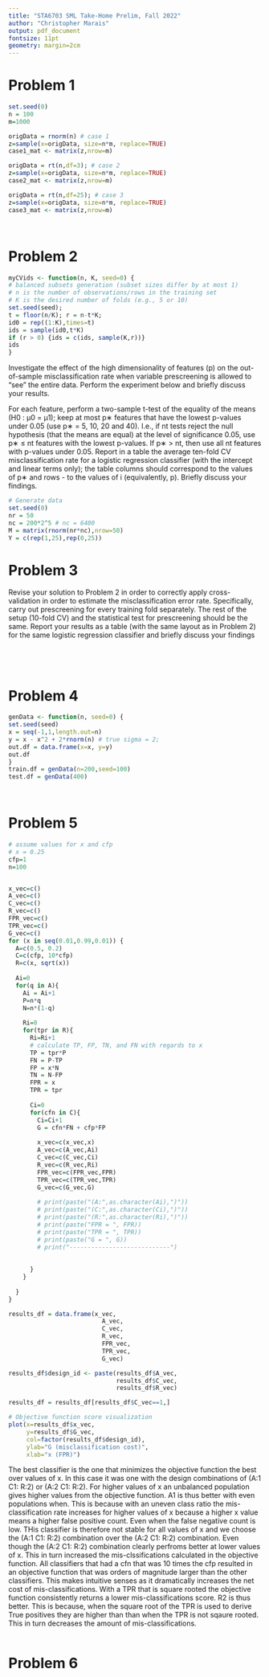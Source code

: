 ```yaml
---
title: "STA6703 SML Take-Home Prelim, Fall 2022"
author: "Christopher Marais"
output: pdf_document
fontsize: 11pt
geometry: margin=2cm
---
```

# Problem 1

```R
set.seed(0)
n = 100
m=1000

origData = rnorm(n) # case 1
z=sample(x=origData, size=n*m, replace=TRUE)
case1_mat <- matrix(z,nrow=m)

origData = rt(n,df=3); # case 2
z=sample(x=origData, size=n*m, replace=TRUE)
case2_mat <- matrix(z,nrow=m)

origData = rt(n,df=25); # case 3
z=sample(x=origData, size=n*m, replace=TRUE)
case3_mat <- matrix(z,nrow=m)
```

```R
```

```R
```

# Problem 2
```R
myCVids <- function(n, K, seed=0) {
# balanced subsets generation (subset sizes differ by at most 1)
# n is the number of observations/rows in the training set
# K is the desired number of folds (e.g., 5 or 10)
set.seed(seed);
t = floor(n/K); r = n-t*K;
id0 = rep((1:K),times=t)
ids = sample(id0,t*K)
if (r > 0) {ids = c(ids, sample(K,r))}
ids
}
```
Investigate the effect of the high dimensionality of features (p) on the out-of-sample misclassification rate
when variable prescreening is allowed to “see” the entire data. Perform the experiment below and briefly
discuss your results.

For each feature, perform a two-sample t-test of the equality of the means
(H0 : µ0 = µ1); keep at most p∗ features that have the lowest p-values under 0.05 (use p∗ = 5, 10, 20 and
40). I.e., if nt tests reject the null hypothesis (that the means are equal) at the level of significance 0.05,
use p∗ ≤ nt features with the lowest p-values. If p∗ > nt, then use all nt features with p-values under 0.05.
Report in a table the average ten-fold CV misclassification rate for a logistic regression classifier (with the
intercept and linear terms only); the table columns should correspond to the values of p∗ and rows - to the
values of i (equivalently, p). Briefly discuss your findings.

```R
# Generate data
set.seed(0)
nr = 50
nc = 200*2^5 # nc = 6400
M = matrix(rnorm(nr*nc),nrow=50)
Y = c(rep(1,25),rep(0,25))
```

# Problem 3
Revise your solution to Problem 2 in order to correctly apply cross-validation in order to estimate the
misclassification error rate. Specifically, carry out prescreening for every training fold separately.
The rest of the setup (10-fold CV) and the statistical test for prescreening should be the same.
Report your results as a table (with the same layout as in Problem 2) for the same logistic regression
classifier and briefly discuss your findings
```R
```

```R
```

```R
```

```R
```

# Problem 4
```R
genData <- function(n, seed=0) {
set.seed(seed)
x = seq(-1,1,length.out=n)
y = x - x^2 + 2*rnorm(n) # true sigma = 2;
out.df = data.frame(x=x, y=y)
out.df
}
train.df = genData(n=200,seed=100)
test.df = genData(400)
```

```R
```

```R
```

# Problem 5
```R
# assume values for x and cfp
# x = 0.25
cfp=1
n=100


x_vec=c()
A_vec=c()
C_vec=c()
R_vec=c()
FPR_vec=c()
TPR_vec=c()
G_vec=c()
for (x in seq(0.01,0.99,0.01)) {
  A=c(0.5, 0.2)
  C=c(cfp, 10*cfp)
  R=c(x, sqrt(x))
  
  Ai=0
  for(q in A){
    Ai = Ai+1
    P=n*q
    N=n*(1-q)
    
    Ri=0
    for(tpr in R){
      Ri=Ri+1
      # calculate TP, FP, TN, and FN with regards to x
      TP = tpr*P
      FN = P-TP
      FP = x*N
      TN = N-FP
      FPR = x
      TPR = tpr
      
      Ci=0
      for(cfn in C){
        Ci=Ci+1
        G = cfn*FN + cfp*FP
        
        x_vec=c(x_vec,x)
        A_vec=c(A_vec,Ai)
        C_vec=c(C_vec,Ci)
        R_vec=c(R_vec,Ri)
        FPR_vec=c(FPR_vec,FPR)
        TPR_vec=c(TPR_vec,TPR)
        G_vec=c(G_vec,G)
        
        # print(paste("(A:",as.character(Ai),")"))
        # print(paste("(C:",as.character(Ci),")"))
        # print(paste("(R:",as.character(Ri),")"))
        # print(paste("FPR = ", FPR))
        # print(paste("TPR = ", TPR))
        # print(paste("G = ", G))
        # print("----------------------------")
        
        
      }
    }
    
  }
}

results_df = data.frame(x_vec, 
                          A_vec,
                          C_vec,
                          R_vec, 
                          FPR_vec,
                          TPR_vec,
                          G_vec)

results_df$design_id <- paste(results_df$A_vec,
                              results_df$C_vec, 
                              results_df$R_vec)

results_df = results_df[results_df$C_vec==1,]

# Objective function score visualization
plot(x=results_df$x_vec, 
     y=results_df$G_vec, 
     col=factor(results_df$design_id),
     ylab="G (misclassification cost)",
     xlab="x (FPR)")

```
The best classifier is the one that minimizes the objective function the best over values of x. In this case it was one with the design combinations of (A:1 C1: R:2) or (A:2 C1: R:2). For higher values of x an unbalanced population gives higher values from the objective function. A1 is thus better with even populations when. This is because with an uneven class ratio the mis-classification rate increases for higher values of x because a higher x value means a higher false positive count. Even when the false negative count is low. THis classifier is therefore not stable for all values of x and we choose the (A:1 C1: R:2) combination over the (A:2 C1: R:2) combination. Even though the (A:2 C1: R:2) combination clearly perfroms better at lower values of x. This in turn increased the mis-clssifications calculated in the objective function. All classifiers that had a cfn that was 10 times the cfp resulted in an objective function that was orders of magnitude larger than the other classifiers. This makes intuitive senses as it dramatically increases the net cost of mis-classifications. With a TPR that is square rooted the objective function consistently returns a lower mis-classifications score. R2 is thus better. This is because, when the square root of the TPR is used to derive True positives they are higher than than when the TPR is not sqaure rooted. This in turn decreases the amount of mis-classifications. 


```R
```

# Problem 6
```R
```

```R
```

```R
```